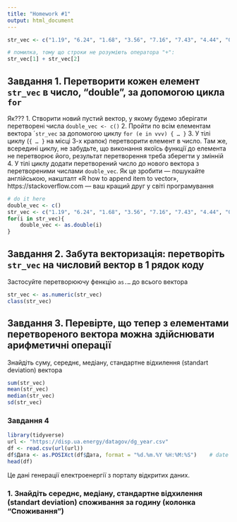 ```yaml
---
title: "Homework #1"
output: html_document
---
```


```r
str_vec <- c("1.19", "6.24", "1.68", "3.56", "7.16", "7.43", "4.44", "0.4", "4.44", "4.48", "0.77", "5.2", "3.85", "2.55", "4.74", "2.48", "4.22", "4.47", "5.66", "4.67", "4.5", "8.43", "1.1", "2.66", "8.93")    # вектор із строками. це строки а не числа, тому що в лапках

# помилка, тому що строки не розуміють оператора "+":
str_vec[1] + str_vec[2]
```

## Завдання 1. Перетворити кожен елемент `str_vec` в число, "double", за допомогою цикла `for`
Як???
1. Створити новий пустий вектор, у якому будемо зберігати перетворені числа `double_vec <- c()`
2. Пройти по всім елементам вектора ´`str_vec` за допомогою циклу `for (e in vvv) { … }`
3. У тілі циклу (`{ … }` на місці 3-х крапок) перетворити елемент в число. Там же, всередині циклу, не забудьте, що виконання якоїсь функції до елемента не перетворює його, результат перетворення треба зберегти у змінній
4. У тілі циклу додати перетворений число до нового вектора з перетвореними числами `double_vec`. Як це зробити — пошукайте англійською, накшталт «R how to append item to vector», https://stackoverflow.com — ваш кращий друг у світі програмування

```r
# do it here
double_vec <- c()
str_vec <- c("1.19", "6.24", "1.68", "3.56", "7.16", "7.43", "4.44", "0.4", "4.44", "4.48", "0.77", "5.2", "3.85", "2.55", "4.74", "2.48", "4.22", "4.47", "5.66", "4.67", "4.5", "8.43", "1.1", "2.66", "8.93")
for(i in str_vec){
    double_vec <- as.double(i)
}
```


## Завдання 2. Забута векторизація: перетворіть `str_vec` на числовий вектор в 1 рядок коду
Застосуйте перетворюючу фенкцію `as.…` до всього вектора
```r
str_vec <- as.numeric(str_vec)
class(str_vec)
```

## Завдання 3. Перевірте, що тепер з елементами перетвореного вектора можна здійснювати арифметичні операції
Знайдіть суму, середнє, медіану, стандартне відхилення (standart deviation) вектора
```r
sum(str_vec)
mean(str_vec)
median(str_vec)
sd(str_vec)
```

### Завдання 4
```r
library(tidyverse)
url <- "https://disp.ua.energy/datagov/dg_year.csv"
df <- read.csv(url(url))
df$Дата <- as.POSIXct(df$Дата, format = "%d.%m.%Y %H:%M:%S")    # date column as date, not as character
head(df)
```
Це дані генерації електроенергії з порталу відкритих даних.

### 1. Знайдіть середнє, медіану, стандартне відхилення (standart deviation) споживання за годину (колонка "Споживання")
```r

```


